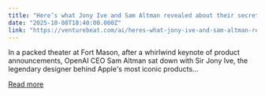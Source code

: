 ```yaml
---
title: "Here’s what Jony Ive and Sam Altman revealed about their secretive AI hardware project at OpenAI’s Dev Day"
date: "2025-10-08T18:40:00.000Z"
link: "https://venturebeat.com/ai/heres-what-jony-ive-and-sam-altman-revealed-about-their-secretive-ai"
---
```


In a packed theater at Fort Mason, after a whirlwind keynote of product announcements, OpenAI CEO Sam Altman sat down with Sir Jony Ive, the legendary designer behind Apple&#x27;s most iconic products...

[Read more](https://venturebeat.com/ai/heres-what-jony-ive-and-sam-altman-revealed-about-their-secretive-ai)
